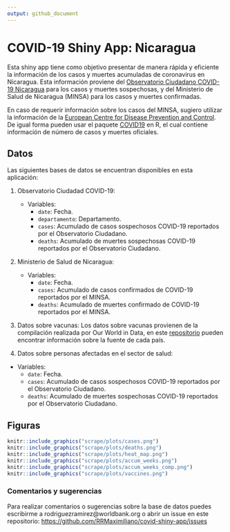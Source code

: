 ```yaml
---
output: github_document
---
```


# COVID-19 Shiny App: Nicaragua

Esta shiny app tiene como objetivo presentar de manera rápida y eficiente la información de los casos y muertes acumuladas de coronavirus en Nicaragua. Esta información proviene del [Observatorio Ciudadano COVID-19 Nicaragua](https://observatorioni.org/) para los casos y muertes sospechosas, y del Ministerio de Salud de Nicaragua (MINSA) para los casos y muertes confirmadas.

En caso de requerir información sobre los casos del MINSA, sugiero utilizar la información de la [European Centre for Disease Prevention and Control](https://www.ecdc.europa.eu/). De igual forma pueden usar el paquete [COVID19](https://covid19datahub.io/index.html) en R, el cual contiene información de número de casos y muertes oficiales.

## Datos

Las siguientes bases de datos se encuentran disponibles en esta aplicación:

1. Observatorio Ciudadad COVID-19:
	* Variables: 
		- `date`: Fecha.
		- `departamento`: Departamento.
		- `cases`: Acumulado de casos sospechosos COVID-19 reportados por el Observatorio Ciudadano.
		- `deaths`: Acumulado de muertes sospechosas COVID-19 reportados por el Observatorio Ciudadano.
  
2. Ministerio de Salud de Nicaragua: 
	* Variables: 
		- `date`: Fecha.
		- `cases`: Acumulado de casos confirmados de COVID-19 reportados por el MINSA.
		- `deaths`: Acumulado de muertes confirmado de COVID-19 reportados por el MINSA.
  
3. Datos sobre vacunas:
Los datos sobre vacunas provienen de la compilación realizada por Our World in Data, en este [repositorio](https://github.com/owid/covid-19-data/tree/master/public/data/vaccinations) pueden encontrar información sobre la fuente de cada país.

4. Datos sobre personas afectadas en el sector de salud:
  * Variables: 
    - `date`: Fecha.
    - `cases`: Acumulado de casos sospechosos COVID-19 reportados por el Observatorio Ciudadano.
    - `deaths`: Acumulado de muertes sospechosas COVID-19 reportados por el Observatorio Ciudadano.  
  
## Figuras

```r
knitr::include_graphics("scrape/plots/cases.png")
knitr::include_graphics("scrape/plots/deaths.png")
knitr::include_graphics("scrape/plots/heat_map.png")
knitr::include_graphics("scrape/plots/accum_weeks.png")
knitr::include_graphics("scrape/plots/accum_weeks_comp.png")
knitr::include_graphics("scrape/plots/vaccines.png")
```


### Comentarios y sugerencias

Para realizar comentarios o sugerencias sobre la base de datos puedes escribirme a rodriguezramirez@worldbank.org o abrir un issue en este repositorio:
<https://github.com/RRMaximiliano/covid-shiny-app/issues>
